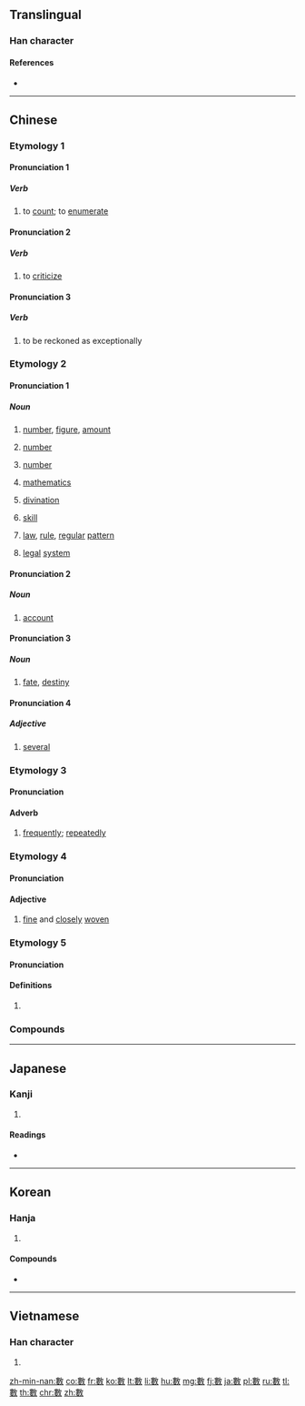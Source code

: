 ==Translingual==
{{ja-forms|[[数]]|[[数]]|數}}
===Han character===
{{Han char|rn=66|rad=攴|as=11|sn=15|four=58440|canj=LVOK|ids=⿰婁攵}}

====References====
* {{Han ref|kx=0475.040|dkj=13363|dj=0829.070|hdz=21474.010|uh=6578|ud=25976|bh=BCC6|bd=48326}}

----

==Chinese==
{{zh-forms|s=数}}

===Etymology 1===

====Pronunciation 1====
{{zh-pron
|m=shǔ
|c=sou2
|h=pfs=
|mn=siàu
|mn_note=vernacular reading
|mc=1
|oc=1,1
|ma=
|cat=v
}}

=====Verb=====
{{zh-verb}}

# to [[count]]; to [[enumerate]]

====Pronunciation 2====
{{zh-pron
|m=shǔ
|c=sou2
|h=pfs=
|mn=só͘/sò͘
|mn_note=literary reading
|mc=1
|oc=1,1
|ma=
|cat=v
}}

=====Verb=====
{{zh-verb}}

# to [[criticize]]
#: {{zh-x|數{shǔ}落|to criticize, to scold}}

====Pronunciation 3====
{{zh-pron
|m=shǔ
|c=sou2
|h=pfs=
|mn=
|mc=1
|oc=1,1
|ma=
|cat=v
}}

=====Verb=====
{{zh-verb}}

# to be reckoned as exceptionally
#: {{zh-x|數{shǔ}一.數{shǔ}二|to be reckoned as first or second, to be one of the best}}

===Etymology 2===

====Pronunciation 1====
{{zh-pron
|m=shù
|c=sou3
|h=pfs=su
|mn=sò͘
|mn_note=literary reading
|mc=2
|oc=2,2
|ma=
|cat=n
}}

=====Noun=====
{{zh-noun|mw=個}}

# [[number]], [[figure]], [[amount]]
#: {{zh-x|人數|population}}
# {{lb|zh|mathematics}} [[number]]
#: {{zh-x|整數|integer}}
# {{lb|zh|grammar}} [[number]]
#: {{zh-x|單數|singular}}
# {{zh-obsolete}} [[mathematics]] {{gloss|one of the Six Arts}}
# {{zh-obsolete}} [[divination]]
# {{zh-obsolete}} [[skill]]
# {{zh-obsolete}} [[law]], [[rule]], [[regular]] [[pattern]]
# {{zh-obsolete}} [[legal]] [[system]]

====Pronunciation 2====
{{zh-pron
|m=
|c=sou3
|h=pfs=sṳ
|mn=siàu
|mn_note=vernacular reading
|mc=2
|oc=2,2
|ma=
|cat=n
}}

=====Noun=====
{{zh-noun}}

# {{lb|zh|Cantonese|Hakka|Min Nan}} [[account]]
#: {{zh-x|數{sou3}簿{bou6-2}|'''account''' book|C}}

====Pronunciation 3====
{{zh-pron
|m=shù
|c=sou3
|h=pfs=sṳ
|mn=sò͘
|mn_note=literary reading
|mc=2
|oc=2,2
|ma=
|cat=n
}}

=====Noun=====
{{zh-noun}}

# [[fate]], [[destiny]]
#: {{zh-x|氣數|'''fate'''}}

====Pronunciation 4====
{{zh-pron
|m=shù
|c=sou3
|h=pfs=
|mn=
|mc=2
|oc=2,2
|ma=
|cat=adj
}}

=====Adjective=====
{{zh-adj}}

# [[several]]

===Etymology 3===

====Pronunciation====
{{zh-pron
|m=shuò
|c=sok3
|h=pfs=
|mn=siàu/sok
|mc=3
|oc=3,3
|ma=
|cat=adv
}}

====Adverb====
{{zh-adv}}

# [[frequently]]; [[repeatedly]]
#: {{zh-x|數{shuò}見.不鮮|a common occurrence}}

===Etymology 4===

====Pronunciation====
{{zh-pron
|m=cù
|c=
|h=pfs=
|mn=
|mc=
|oc=
|ma=
|cat=adj
}}

====Adjective====
{{zh-adj}}

# [[fine]] and [[closely]] [[woven]]
#: {{zh-x|數{cù}罟|'''closely woven''' net}}

===Etymology 5===

====Pronunciation====
{{zh-pron
|m=shù,sù,2nb=Taiwan
|c=sou3
|h=pfs=
|mn=sò͘/siàu
|mc=
|oc=
|ma=
|cat=
}}

====Definitions====
{{zh-hanzi}}

# {{zh-only used in|數珠}}

===Compounds===
{{zh-der|一舉數得|三角函數|上了歲數|上歲數兒|不作數|不可勝數|不可數|不在少數|不夠數兒|不數|不數日|不當數|不算數|不能勝數|不能盡數|不計其數|不識數|不足數|不足齒數|中位數|乘數|九數|二次函數|二進碼化十進數|人數|代數|代數學|代數幾何學|代數式|代數方程式|件數|作數|使數|係數|個數|倍數|倒數|倒數第一名|倒數計時|假分數|偏相關係數|偶函數|偶數|儘數|充數|光圈數|全數|公倍數|公因數|公約數|最大公約數|最小公倍數|最簡分數|冥數|冪級數|出數兒|函數|分數|分路數|初等函數|功率因數|加數|加權平均數|加權指數|劫數|勃氏硬度數|半數|原子序數|參數|合成數|合數|名數|命數|和數|商數|單數|四分位數|回數票|因數|因數分解|因變數|基數|報數|壽數|多不勝數|多數|多數決|多言數窮|夠數|大多數|大數|天數|天文數字|太乙數|奇數|套數|如數|如數家珍|字數|安全係數|完全數|定數|定數難逃|家數|密度指數|寥寥可數|實數|寧分數斗，莫增一口|尋行數墨|對數|導函數|小數|小數點|少數|少數民族|尾數|屈指可數|差數|已知數|布林代數|帶分數|常數|平均數|平頭數|年數|幾何級數|序數|底數|度數|引數|彈性模數|循環小數|心中有數|心中無數|心數|心裡有數|恆河沙數|悉數|悶數錢糧|應用數學|成數|打分數|打數|招數|指數|指數函數|指數方程式|指數法則|掃數|摩根史坦利指數|撥接式數據通信|擢髮難數|教育商數|整數|數一數二|數不上|數不勝數|數不清|數中|數九|數九天|數以千計|數以萬計|數伏|數位|數位化|數位化錄音帶|數位唱片|數位影像|數位影碟|數位快速篆刻系統|數位控制|數位板|數位照像|數位相機|數位藝術|數位計算機|數位詞|數位通信|數位電視|數位電腦|數來寶|數值|數值分析|數值控制|數元|數典忘祖|數列|數四|數奇|數奇命蹇|數字|數字係數|數字唱片|數學|數學原理|數家|數往知來|數息|數據|數據卡|數據專線|數據機|數據通訊|數數|數數兒|數東瓜，道茄子|數珠|數理|數理語言學|數白論黃|數目|數目字|數短論長|數碼|數米而炊|數罟|數罪併罰|數落|數術|數見不鮮|數詞|數說|數貧嘴|數量|數量詞|數額|數黃道白|數黃道黑|數黑論黃|易學象數論|易數鉤隱圖|時數|智力商數|曆數|更僕難數|有個數兒|有效數字|有數|有數兒|有理函數|有理數|有限小數|未知數|根指數|根數|楊氏係數|概數|權數|次數|次數線圖|正整數|正數|歲數|歷數|歷歷可數|段數|比數|氣數|水面係數|沒算數|法定人數|消費者物價指數|混循環小數|減數|減數分裂|渾身解數|湊數|滿球數|濫竽充數|炎精之數|為數|無千帶數|無數|無理數|無窮級數|無限小數|照數|煩數|燭照數計|物價指數|理數|生產指數|異數|登數|發行量加權股價指數|百分數|皇極數|盡數|相反數|相對多數|相關係數|相關指數|真分數|真數|票數|禪數|禮數|禮數周到|禮數款段|窶數|等差級數|答數|算數|算術平均數|算術級數|簡分數|約分數|約數|純小數|級數|紫微斗數|絕大多數|絕對多數|絕對數字|經濟指數|線型函數|線性代數|總數|繁分數|羅馬數字|羅馬記數法|聊復備數|股價指數|胸中有數|胸中無數|膨脹係數|自然數|自變數|色數兒|若數家珍|著數|虛數|號數|術數|被乘數|被加數|被減數|被除數|複名數|複數|解數|解析函數|計數器|語音數據機|論黃數白|論黃數黑|讀數|變數|象數|貝他係數|負數|貨幣乘數|責數|質因數|質數|質量數|起數|足數|路數|輩數|運數|過半數|過數|道數|道瓊工業指數|道禮數|邏輯代數|金谷酒數|開數|阿拉伯數字|降級數|除數|隨機變數|雙數|零係數|零數|面數|頁數|頂數|頻數|額數|風流家數|餘數|馬前數|魔數|魔術數字}}

----

==Japanese==

===Kanji===
{{ja-kanji|grade=|rs=攴11|style=ky|shin=数}}

# {{defn|lang=ja|sort=攴11}}

====Readings====
* {{ja-readings|on=[[すう]] (sū), [[しゅ]] (shu)|kun=[[かぞえる]] (kazoeru), [[かず]] (kazu)}}

----

==Korean==

===Hanja===
{{ko-hanja|hangeul=[[수]], [[삭]]|eumhun=|rv=su, sak|mr=su, sak|y=swu, sak}}

# {{defn|lang=ko|sort=攴11}}

====Compounds====
* {{l|ko|數板|tr=[[수판]], supan}}

----

==Vietnamese==

===Han character===
{{vi-hantu|[[số]], [[sộ]], [[sỗ]], [[sổ]], [[xọ]]|rs=攴11}}

# {{defn|lang=vi|sort=攴11}}

[[zh-min-nan:數]]
[[co:數]]
[[fr:數]]
[[ko:數]]
[[lt:數]]
[[li:數]]
[[hu:數]]
[[mg:數]]
[[fj:數]]
[[ja:數]]
[[pl:數]]
[[ru:數]]
[[tl:數]]
[[th:數]]
[[chr:數]]
[[zh:數]]
